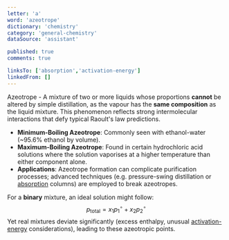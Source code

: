 ```yaml
---
letter: 'a'
word: 'azeotrope'
dictionary: 'chemistry'
category: 'general-chemistry'
dataSource: 'assistant'

published: true
comments: true

linksTo: ['absorption','activation-energy']
linkedFrom: []
---
```


<a id="azeotrope">Azeotrope</a> - A mixture of two or more liquids whose proportions **cannot** be altered by simple distillation, as the vapour has the **same composition** as the liquid mixture. This phenomenon reflects strong intermolecular interactions that defy typical Raoult's law predictions.

- **Minimum-Boiling Azeotrope**: Commonly seen with ethanol-water (~95.6% ethanol by volume).
- **Maximum-Boiling Azeotrope**: Found in certain hydrochloric acid solutions where the solution vaporises at a higher temperature than either component alone.
- **Applications**: Azeotrope formation can complicate purification processes; advanced techniques (e.g. pressure-swing distillation or [absorption](#absorption) columns) are employed to break azeotropes.

For a **binary** mixture, an ideal solution might follow:
$$
p_{\text{total}} = x_1 p_1^\circ + x_2 p_2^\circ
$$
Yet real mixtures deviate significantly (excess enthalpy, unusual [activation-energy](#activation_energy) considerations), leading to these azeotropic points.